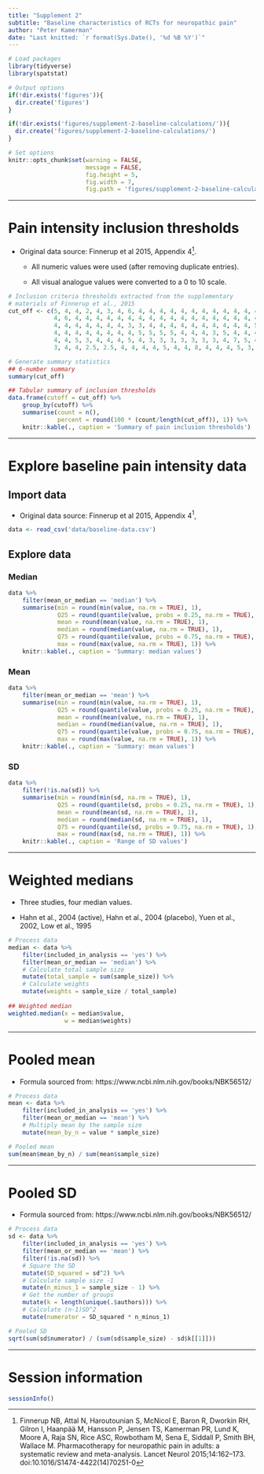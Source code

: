 ```yaml
---
title: "Supplement 2"
subtitle: "Baseline characteristics of RCTs for neuropathic pain"
author: "Peter Kamerman"
date: "Last knitted: `r format(Sys.Date(), '%d %B %Y')`"
---
```


```r
# Load packages
library(tidyverse)
library(spatstat)

# Output options
if(!dir.exists('figures')){
  dir.create('figures')  
} 

if(!dir.exists('figures/supplement-2-baseline-calculations/')){
  dir.create('figures/supplement-2-baseline-calculations/')  
} 

# Set options
knitr::opts_chunk$set(warning = FALSE,
                      message = FALSE,
                      fig.height = 5,
                      fig.width = 7, 
                      fig.path = 'figures/supplement-2-baseline-calculations/')
```

----

# Pain intensity inclusion thresholds

- Original data source: Finnerup et al 2015, Appendix 4[^1].

    - All numeric values were used (after removing duplicate entries).

    - All visual analogue values were converted to a 0 to 10 scale.

[^1]: Finnerup NB, Attal N, Haroutounian S, McNicol E, Baron R, Dworkin RH, Gilron I, Haanpää M, Hansson P, Jensen TS, Kamerman PR, Lund K, Moore A, Raja SN, Rice ASC, Rowbotham M, Sena E, Siddall P, Smith BH, Wallace M. Pharmacotherapy for neuropathic pain in adults: a systematic review and meta-analysis. Lancet Neurol 2015;14:162–173. doi:10.1016/S1474-4422(14)70251-0

```r
# Inclusion criteria thresholds extracted from the supplementary 
# materials of Finnerup et al., 2015
cut_off <- c(5, 4, 4, 2, 4, 3, 4, 6, 4, 4, 4, 4, 4, 4, 4, 4, 4, 4, 4, 4, 4, 4, 
             4, 6, 4, 4, 4, 4, 4, 4, 4, 4, 4, 4, 4, 4, 4, 4, 4, 4, 4, 4, 4, 4, 
             4, 4, 4, 4, 4, 4, 4, 3, 3, 4, 4, 4, 4, 4, 4, 4, 4, 4, 4, 5, 3, 4, 
             4, 4, 4, 4, 4, 4, 4, 4, 5, 5, 5, 5, 4, 4, 4, 3, 5, 4, 4, 4, 5, 5,
             4, 4, 5, 3, 4, 4, 4, 5, 4, 3, 3, 3, 3, 3, 3, 3, 4, 7, 5, 4, 3, 2,
             3, 4, 4, 2.5, 2.5, 4, 4, 4, 4, 5, 4, 4, 8, 4, 4, 4, 5, 3, 4, 4, 4)

# Generate summary statistics
## 6-number summary
summary(cut_off)

## Tabular summary of inclusion thresholds
data.frame(cutoff = cut_off) %>% 
    group_by(cutoff) %>% 
    summarise(count = n(),
              percent = round(100 * (count/length(cut_off)), 1)) %>% 
    knitr::kable(., caption = 'Summary of pain inclusion thresholds')
```

----

# Explore baseline pain intensity data

## Import data

- Original data source: Finnerup et al 2015, Appendix 4$^1$,

```r
data <- read_csv('data/baseline-data.csv')
```

## Explore data 

### Median

```r
data %>% 
    filter(mean_or_median == 'median') %>% 
    summarise(min = round(min(value, na.rm = TRUE), 1),
              Q25 = round(quantile(value, probs = 0.25, na.rm = TRUE), 1),
              mean = round(mean(value, na.rm = TRUE), 1),
              median = round(median(value, na.rm = TRUE), 1),
              Q75 = round(quantile(value, probs = 0.75, na.rm = TRUE), 1),
              max = round(max(value, na.rm = TRUE), 1)) %>% 
    knitr::kable(., caption = 'Summary: median values')
```

### Mean

```r
data %>% 
    filter(mean_or_median == 'mean') %>% 
    summarise(min = round(min(value, na.rm = TRUE), 1),
              Q25 = round(quantile(value, probs = 0.25, na.rm = TRUE), 1),
              mean = round(mean(value, na.rm = TRUE), 1),
              median = round(median(value, na.rm = TRUE), 1),
              Q75 = round(quantile(value, probs = 0.75, na.rm = TRUE), 1),
              max = round(max(value, na.rm = TRUE), 1)) %>% 
    knitr::kable(., caption = 'Summary: mean values')
```

### SD

```r
data %>% 
    filter(!is.na(sd)) %>% 
    summarise(min = round(min(sd, na.rm = TRUE), 1),
              Q25 = round(quantile(sd, probs = 0.25, na.rm = TRUE), 1),
              mean = round(mean(sd, na.rm = TRUE), 1),
              median = round(median(sd, na.rm = TRUE), 1),
              Q75 = round(quantile(sd, probs = 0.75, na.rm = TRUE), 1),
              max = round(max(sd, na.rm = TRUE), 1)) %>% 
    knitr::kable(., caption = 'Range of SD values')
```

----

# Weighted medians 

- Three studies, four median values.

- Hahn et al., 2004 (active), Hahn et al., 2004 (placebo), Yuen et al., 2002, Low et al., 1995

```r
# Process data
median <- data %>% 
    filter(included_in_analysis == 'yes') %>% 
    filter(mean_or_median == 'median') %>% 
    # Calculate total sample size
    mutate(total_sample = sum(sample_size)) %>% 
    # Calculate weights
    mutate(weights = sample_size / total_sample)
    
## Weighted median
weighted.median(x = median$value, 
                w = median$weights)
```

----

# Pooled mean

- Formula sourced from: https://www.ncbi.nlm.nih.gov/books/NBK56512/

```r
# Process data
mean <- data %>% 
    filter(included_in_analysis == 'yes') %>% 
    filter(mean_or_median == 'mean') %>% 
    # Multiply mean by the sample size
    mutate(mean_by_n = value * sample_size) 

# Pooled mean
sum(mean$mean_by_n) / sum(mean$sample_size)
```

----

# Pooled SD

- Formula sourced from: https://www.ncbi.nlm.nih.gov/books/NBK56512/

```r
# Process data
sd <- data %>% 
    filter(included_in_analysis == 'yes') %>% 
    filter(mean_or_median == 'mean') %>% 
    filter(!is.na(sd)) %>% 
    # Square the SD
    mutate(SD_squared = sd^2) %>% 
    # Calculate sample size -1
    mutate(n_minus_1 = sample_size - 1) %>% 
    # Get the number of groups
    mutate(k = length(unique(.$authors))) %>% 
    # Calculate (n-1)SD^2
    mutate(numerator = SD_squared * n_minus_1)

# Pooled SD
sqrt(sum(sd$numerator) / (sum(sd$sample_size) - sd$k[[1]]))
```

----

# Session information

```r
sessionInfo()
```